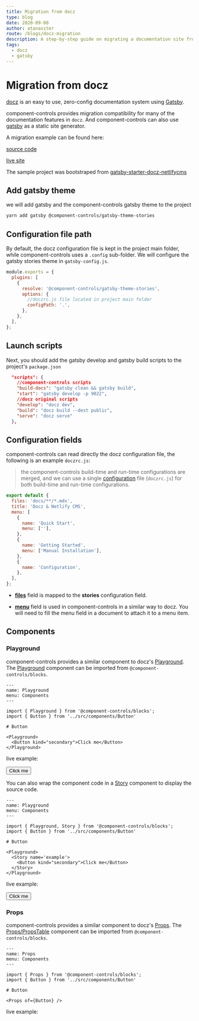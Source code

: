 ```yaml
---
title: Migration from docz
type: blog
date: 2020-09-08
author: atanasster
route: /blogs/docz-migration
description: A step-by-step guide on migrating a documentation site from docz to component-controls.
tags:
  - docz
  - gatsby
---
```



# Migration from docz

[docz](https://www.docz.site) is an easy to use, zero-config documentation system using [Gatsby](https://www.gatsbyjs.org/).

component-controls provides migration compatibility for many of the documentation features in `docz`. And component-controls can also use [gatsby](/tutorial/getting-started/gatsby) as a static site generator.

A migration example can be found here: 

[source code](https://github.com/ccontrols/component-controls/tree/master/examples/docz-migration)

[live site](https://docz-migration.netlify.app)

The sample project was bootstraped from [gatsby-starter-docz-netlifycms](https://github.com/colbyfayock/gatsby-starter-docz-netlifycms)

## Add gatsby theme

we will add gatsby and the component-controls gatsby theme to the project

```bash
yarn add gatsby @component-controls/gatsby-theme-stories
```

## Configuration file path

 By default, the docz configuration file is kept in the project main folder, while component-controls uses a `.config` sub-folder. We will configure the gatsby stories theme in `gatsby-config.js`.

```js:title=gatsby-config.js
module.exports = {
  plugins: [
    {
      resolve: '@component-controls/gatsby-theme-stories',
      options: {
        //doczrc.js file located in project main folder
        configPath: '.',
      },
    },
  ],
};
```

## Launch scripts

Next, you should add the gatsby develop and gatsby build scripts to the project's `package.json`

```json:title=package.json
  "scripts": {
    //component-controls scripts
    "build-docs": "gatsby clean && gatsby build",
    "start": "gatsby develop -p 9022",
    //docz original scripts
    "develop": "docz dev",
    "build": "docz build --dest public",
    "serve": "docz serve"
  },
```

## Configuration fields

component-controls can read directly the docz configuration file, the following is an example `doczrc.js`:

> the component-controls build-time and run-time configurations are merged, and we can use a single [configuration](/configuration/overview) file (`doczrc.js`) for both build-time and run-time configurations.

```json:title=doczrc.js
export default {
  files: 'docs/**/*.mdx',
  title: 'Docz & Netlify CMS',
  menu: [
    {
      name: 'Quick Start',
      menu: [''],
    },
    {
      name: 'Getting Started',
      menu: ['Manual Installation'],
    },
    {
      name: 'Configuration',
    },
  ],
};
```

* [**files**](https://www.docz.site/docs/project-configuration) field is mapped to the **stories** configuration field.

* [**menu**](https://www.docz.site/docs/project-configuration) field is used in component-controls in a similar way to docz. You will need to fill the menu field in a document to attach it to a menu item.

## Components

### Playground

component-controls provides a similar component to docz's [Playground](https://www.docz.site/docs/built-in-components#playground-component). The [Playground](/api/blocks-playground--overview) component can be imported from `@component-controls/blocks`.

```js:title=playground.mdx
---
name: Playground
menu: Components
---

import { Playground } from '@component-controls/blocks';
import { Button } from '../src/components/Button'

# Button

<Playground>
  <Button kind="secondary">Click me</Button>
</Playground>
```
live example:

<Playground>
  <Button>Click me</Button>
</Playground>

You can also wrap the component code in a [Story](/api/blocks-story--overview) component to display the source code.

```js:title=playground.mdx
---
name: Playground
menu: Components
---

import { Playground, Story } from '@component-controls/blocks';
import { Button } from '../src/components/Button'

# Button

<Playground>
  <Story name='example'>
    <Button kind="secondary">Click me</Button>
  </Story>  
</Playground>
```
live example:

<Playground>
  <Story name='example'>
    <Button kind="secondary">Click me</Button>
  </Story>  
</Playground>


### Props

component-controls provides a similar component to docz's [Props](https://www.docz.site/docs/built-in-components#component-props). The [Props/PropsTable](/api/blocks-propstable--overview) component can be imported from `@component-controls/blocks`.

```js:title=props.mdx
---
name: Props
menu: Components
---

import { Props } from '@component-controls/blocks';
import { Button } from '../src/components/Button'

# Button

<Props of={Button} />
```
live example:

<Props of={Button} />